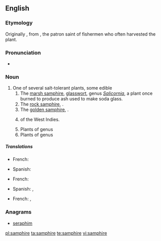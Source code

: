 ==English==
{{wikipedia}}

===Etymology===
Originally {{term|sampiere}}, from {{etyl|fr|en}} {{term|Saint Pierre|lang=fr}}, the patron saint of fishermen who often harvested the plant.

===Pronunciation===
* {{a|UK}} {{IPA|/sæm.ˈfaɪ.ə(ɹ)/|/sæm.ˈfə(ɹ)/}}

===Noun===
{{en-noun}}

# One of several salt-tolerant plants, some edible
## The [[marsh samphire]], [[glasswort]], genus ''[[Salicornia]]'', a plant once burned to produce ash used to make soda glass.
## The [[rock samphire]], {{taxlink|Crithmum maritimum|species}}.
## The [[golden samphire]], {{taxlink|Inula crithmoides|species}}.
## {{taxlink|Borrichia arborescens|species}} of the West Indies.
## Plants of genus {{taxlink||genus}}
## Plants of genus {{taxlink||genus}}

=====Translations=====
{{trans-top|marsh samphire}}
* French: {{t+|fr|salicorne|f}}
{{trans-mid}}
* Spanish: {{t+|es|salicornia|f}}
{{trans-bottom}}

{{trans-top|rock samphire}}
* French: {{t+|fr|criste marine|f}}
{{trans-mid}}
* Spanish: {{t+|es|hinojo marino|m}}, {{t+|es|perejil marino|m}}
{{trans-bottom}}

{{trans-top|golden samphire}}
* French: {{t+|fr|inule fausse criste|f}}, {{t+|fr|inule perce-pierre|f}}
{{trans-mid}}
{{trans-bottom}}

===Anagrams===
* [[seraphim#English|seraphim]]

[[pl:samphire]]
[[ta:samphire]]
[[te:samphire]]
[[vi:samphire]]